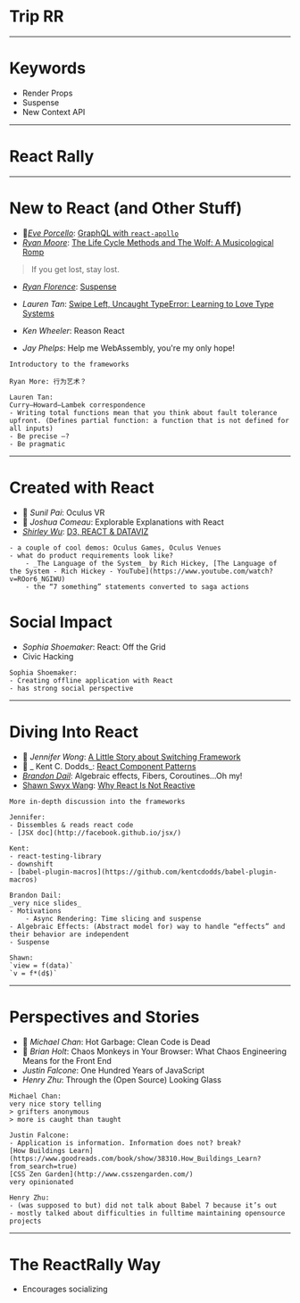 
# Trip RR
---

# Keywords
- Render Props
- Suspense
- New Context API

---
# React Rally

---

# New to React (and Other Stuff)
- 🌟_[Eve Porcello](#)_: [GraphQL with `react-apollo`](#)
- _[Ryan Moore](https://ryanmoore.party/)_: [The Life Cycle Methods and The Wolf: A Musicological Romp](https://ryanmoore.party/)

> If you get lost, stay lost.

- _[Ryan Florence](#)_: [Suspense](#)

- _Lauren Tan_: [Swipe Left, Uncaught TypeError: Learning to Love Type Systems](https://speakerdeck.com/poteto/swipe-left-uncaught-typeerror-learning-to-love-type-systems)
- _Ken Wheeler_: Reason React
- _Jay Phelps_: Help me WebAssembly, you're my only hope!


```notes
Introductory to the frameworks

Ryan More: 行为艺术？

Lauren Tan:
Curry–Howard–Lambek correspondence
- Writing total functions mean that you think about fault tolerance upfront. (Defines partial function: a function that is not defined for all inputs)
- Be precise —?
- Be pragmatic

```

---
# Created with React

- 🌟 _Sunil Pai_: Oculus VR
- 🌟 _Joshua Comeau_: Explorable Explanations with React
- _[Shirley Wu](http://sxywu.com/)_: [D3, REACT & DATAVIZ](http://sxywu.com/talks/react-d3-followup/#/title)

```notes
- a couple of cool demos: Oculus Games, Oculus Venues
- what do product requirements look like?
	- _The Language of the System_ by Rich Hickey, [The Language of the System - Rich Hickey - YouTube](https://www.youtube.com/watch?v=ROor6_NGIWU)
	- the “7 something” statements converted to saga actions
```

# Social Impact

- _Sophia Shoemaker_: React: Off the Grid
- Civic Hacking

```notes
Sophia Shoemaker:
- Creating offline application with React
- has strong social perspective
```

---

# Diving Into React

- 🌟 _Jennifer Wong_: [A Little Story about Switching Framework]()
- 🌟 _ Kent C. Dodds_: [React Component Patterns]()
- _[Brandon Dail](https://github.com/aweary)_: Algebraic effects, Fibers, Coroutines...Oh my!
- [Shawn Swyx Wang](https://www.swyx.io/): [Why React Is Not Reactive](https://slides.com/swyx/why-react-is-not-reactive#/)
```notes
More in-depth discussion into the frameworks

Jennifer:
- Dissembles & reads react code
- [JSX doc](http://facebook.github.io/jsx/)

Kent:
- react-testing-library
- downshift
- [babel-plugin-macros](https://github.com/kentcdodds/babel-plugin-macros)

Brandon Dail:
_very nice slides_
- Motivations
	- Async Rendering: Time slicing and suspense
- Algebraic Effects: (Abstract model for) way to handle “effects” and their behavior are independent
- Suspense

Shawn:
`view = f(data)`
`v = f*(d$)`
```

---

# Perspectives and Stories

- 🌟 _Michael Chan_: Hot Garbage: Clean Code is Dead 
- 🌟 _Brian Holt_: Chaos Monkeys in Your Browser: What Chaos Engineering Means for the Front End
- _Justin Falcone_: One Hundred Years of JavaScript
- _Henry Zhu_: Through the (Open Source) Looking Glass
```notes
Michael Chan:
very nice story telling
> grifters anonymous
> more is caught than taught

Justin Falcone:
- Application is information. Information does not? break?
[How Buildings Learn](https://www.goodreads.com/book/show/38310.How_Buildings_Learn?from_search=true)
[CSS Zen Garden](http://www.csszengarden.com/)
very opinionated

Henry Zhu: 
- (was supposed to but) did not talk about Babel 7 because it’s out
- mostly talked about difficulties in fulltime maintaining opensource projects
```
---

# The ReactRally Way

- Encourages socializing
